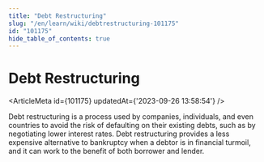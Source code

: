 ```yaml
---
title: "Debt Restructuring"
slug: "/en/learn/wiki/debtrestructuring-101175"
id: "101175"
hide_table_of_contents: true
---
```



# Debt Restructuring

<ArticleMeta id={101175} updatedAt={'2023-09-26 13:58:54'} />
<div className='border-solid border-b border-t-0 my-4 border-[var(--ifm-color-gray-300)]' />

Debt restructuring is a process used by companies, individuals, and even countries to avoid the risk of defaulting on their existing debts, such as by negotiating lower interest rates. Debt restructuring provides a less expensive alternative to bankruptcy when a debtor is in financial turmoil, and it can work to the benefit of both borrower and lender.
